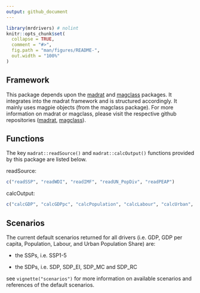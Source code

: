 ```yaml
---
output: github_document
---
```


<!-- README.md is generated from README.Rmd. Please edit that file -->

```r
library(mrdrivers) # nolint
knitr::opts_chunk$set(
  collapse = TRUE,
  comment = "#>",
  fig.path = "man/figures/README-",
  out.width = "100%"
)
```

<!-- # mrdrivers -->

<!-- badges: start -->

<!-- [![lucode2-check](https://github.com/pik-piam/mrdrivers/actions/workflows/lucode2-check.yaml/badge.svg)](https://github.com/pik-piam/mrdrivers/actions/workflows/lucode2-check.yaml) -->

<!-- [![Lifecycle: stable](https://img.shields.io/badge/lifecycle-stable-bright_green.svg)](https://lifecycle.r-lib.org/articles/stages.html#stable) -->

<!-- [![Codecov test coverage](https://codecov.io/gh/pik-piam/mrdrivers/branch/main/graph/badge.svg)](https://app.codecov.io/gh/pik-piam/mrdrivers?branch=main) -->

<!-- badges: end -->

<!-- The goal of **mrdrivers** is to handle the construction of GDP, GDP per capita, Population and Urban Population share scenarios: all of which are important drivers to the REMIND and MAgPIE models. -->

<!-- ## Installation -->

<!-- ```{r, eval=FALSE} -->

<!-- # From the PIK rse-server -->

<!-- install.packages("mrdrivers", repos = "https://rse.pik-potsdam.de/r/packages") -->

<!-- # or from Github -->

<!-- remotes::install_github("pik-piam/mrdrivers") -->

<!-- ``` -->

## Framework

This package depends upon the [madrat](https://github.com/pik-piam/madrat#readme) and [magclass](https://github.com/pik-piam/magclass#readme) packages. It integrates into the madrat framework and is structured accordingly. It mainly uses magpie objects (from the magclass package). For more information on madrat or magclass, please visit the respective github repositories ([madrat](https://github.com/pik-piam/madrat#readme), [magclass](https://github.com/pik-piam/magclass#readme)).

## Functions

The key `madrat::readSource()` and `madrat::calcOutput()` functions provided by this package are listed below.

readSource:

```r
c("readSSP", "readWDI", "readIMF", "readUN_PopDiv", "readPEAP")
```

calcOutput:

```r
c("calcGDP", "calcGDPpc", "calcPopulation", "calcLabour", "calcUrban", "calcRatioPPP2MER")
```

## Scenarios

The current default scenarios returned for all drivers (i.e. GDP, GDP per capita, Population, Labour, and Urban Population Share) are:

-   the SSPs, i.e. SSP1-5

-   the SDPs, i.e. SDP, SDP_EI, SDP_MC and SDP_RC

see `vignette("scenarios")` for more information on available scenarios and references of the default scenarios.
